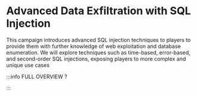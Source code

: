 # Advanced Data Exfiltration with SQL Injection

This campaign introduces advanced SQL injection techniques to players to provide them with further knowledge of web exploitation and database enumeration. We will explore techniques such as time-based, error-based, and second-order SQL injections, exposing players to more complex and unique use cases


<DocCardList />

:::info FULL OVERVIEW ?

<QuestButton
  text="Go To Campaign Page"
  link="https://app.stackup.dev/campaign_page/advanced-data-exfiltration-with-sql-injection"
/>

:::
